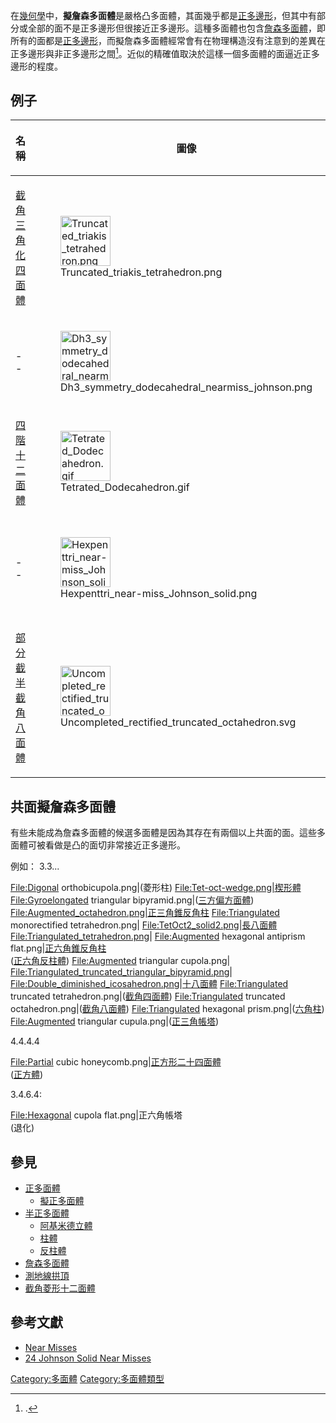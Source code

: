 {{noteTA
|1=zh:擬Johnson多面體;zh-hans:拟约翰逊多面体; zh-hant:擬詹森多面體;
|2=zh-hans:台塔; zh-hant:帳塔;
|3=zh-hans:丸塔; zh-hant:罩帳;
|4=zh-hans:约翰逊; zh-hant:詹森;
}}
在[[幾何學|幾何學]]中，'''擬詹森多面體'''是嚴格凸多面體，其面幾乎都是[[正多邊形|正多邊形]]，但其中有部分或全部的面不是正多邊形但很接近正多邊形。這種多面體也包含[[詹森多面體|詹森多面體]]，即所有的面都是[[正多邊形|正多邊形]]，而擬詹森多面體經常會有在物理構造沒有注意到的差異在正多邊形與非正多邊形之間<ref>{{citation|contribution=Symmetrohedra: Polyhedra from Symmetric Placement of Regular Polygons|title=Bridges: Mathematical Connections in Art, Music and Science|year=2001|url=http://www.cgl.uwaterloo.ca/~csk/papers/kaplan_hart_bridges2001.pdf|first1=Craig S.|last1=Kaplan|first2=George W.|last2=Hart|author2-link=George W. Hart|accessdate=2014-05-01|archive-date=2015-09-23|archive-url=https://web.archive.org/web/20150923202125/http://www.cgl.uwaterloo.ca/~csk/papers/kaplan_hart_bridges2001.pdf|dead-url=no}}.</ref>。近似的精確值取決於這樣一個多面體的面逼近正多邊形的程度。
== 例子 ==
{| class="wikitable"
! 名稱
! 圖像
![[頂點圖|頂點圖]]
! V
! E
! F
! F<sub>3</sub>
! F<sub>4</sub>
! F<sub>5</sub>
! F<sub>6</sub>
! F<sub>8</sub>
! F<sub>9</sub>
! F<sub>10</sub>
! [[三維點群|對稱群]]
|-
| [[截角三角化四面體|截角三角化四面體]]
|[[Image:Truncated_triakis_tetrahedron.png|80px]]
|4 (5.5.5)<BR>24 (5.5.6)
| 28
| 42
| 16
|  
|  
| 12
| 4
|  
|  
|  
| ''T''<sub>d</sub>
|-
| --
| [[Image:Dh3_symmetry_dodecahedral_nearmiss_johnson.png|80px]]
|6 (5.5.5)<br>9 (3.5.3.5)<br>12 (3.3.5.5)
| 27
| 51
| 26
| 14
|  
| 12
|  
|  
|  
|  
| ''D''<sub>3h</sub>
|-
| [[四階十二面體|四階十二面體]]
|[[Image:Tetrated_Dodecahedron.gif|80px]] 
|4 (5.5.5)<BR>12 (3.5.3.5)<BR>12 (3.3.5.5)
| 28
| 54
| 28
| 16
|  
| 12
|  
|  
|  
|  
| ''T''<sub>d</sub>
|-
| --
| [[Image:Hexpenttri_near-miss_Johnson_solid.png|80px]]
|12 (5.5.6)<BR>6 (3.5.3.5)<BR>12 (3.3.5.5)
| 30
| 54
| 26
| 12
|  
| 12
| 2
|  
|  
|  
| ''D''<sub>6h</sub>
|-
| [[部分截半截角八面體|部分截半截角八面體]]
| [[Image:Uncompleted_rectified_truncated_octahedron.svg|80px]]
|24 (3.6.3.6)<BR>24 (3.4.3.6)
| 38
| 84
| 48
| 24
| 6
|  
|  
|  
| 8
|  
| ''O''<sub>h</sub>, [4,3]
|}

== 共面擬詹森多面體 ==
有些未能成為詹森多面體的候選多面體是因為其存在有兩個以上共面的面。這些多面體可被看做是凸的面切非常接近正多邊形。

例如：
3.3...
<gallery>
File:Digonal orthobicupola.png|(菱形柱)
File:Tet-oct-wedge.png|楔形體
File:Gyroelongated triangular bipyramid.png|([[三方偏方面體|三方偏方面體]])
File:Augmented_octahedron.png|正三角錐反角柱
File:Triangulated monorectified tetrahedron.png|
File:TetOct2_solid2.png|[[長八面體|長八面體]]
File:Triangulated_tetrahedron.png|
File:Augmented hexagonal antiprism flat.png|[[正六角錐反角柱|正六角錐反角柱]]<BR>([[正六角反柱體|正六角反柱體]])
File:Augmented triangular cupola.png|
File:Triangulated_truncated_triangular_bipyramid.png|
File:Double_diminished_icosahedron.png|[[十八面體|十八面體]]
File:Triangulated truncated tetrahedron.png|([[截角四面體|截角四面體]])
File:Triangulated truncated octahedron.png|([[截角八面體|截角八面體]])
File:Triangulated hexagonal prism.png|([[六角柱|六角柱]])
File:Augmented triangular cupula.png|([[正三角帳塔|正三角帳塔]])
</gallery>
4.4.4.4
<gallery>
File:Partial cubic honeycomb.png|[[正方形二十四面體|正方形二十四面體]]<BR>([[正方體|正方體]])
</gallery>
3.4.6.4:
<gallery>
File:Hexagonal cupola flat.png|正六角帳塔<BR>(退化)
</gallery>

== 參見 ==
* [[正多面體|正多面體]]
**[[擬正多面體|擬正多面體]]
* [[半正多面體|半正多面體]]
** [[阿基米德立體|阿基米德立體]]
** [[柱體|柱體]]
** [[反柱體|反柱體]]
* [[詹森多面體|詹森多面體]]
* [[測地線拱頂|測地線拱頂]]
* [[截角菱形十二面體|截角菱形十二面體]]

== 參考文獻 ==
{{reflist}}
* [http://www.cgl.uwaterloo.ca/~csk/projects/nearmisses Near Misses] {{Wayback|url=http://www.cgl.uwaterloo.ca/~csk/projects/nearmisses |date=20120716191121 }}
* [http://www.orchidpalms.com/polyhedra/acrohedra/nearmiss/jsmn.htm 24 Johnson Solid Near Misses] {{Wayback|url=http://www.orchidpalms.com/polyhedra/acrohedra/nearmiss/jsmn.htm |date=20140502010243 }}

{{擬詹森多面體}}

[[Category:多面體|Category:多面體]]
[[Category:多面體類型|Category:多面體類型]]